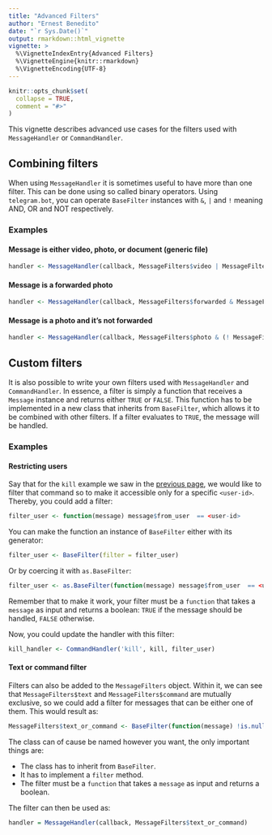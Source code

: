 ```yaml
---
title: "Advanced Filters"
author: "Ernest Benedito"
date: "`r Sys.Date()`"
output: rmarkdown::html_vignette
vignette: >
  %\VignetteIndexEntry{Advanced Filters}
  %\VignetteEngine{knitr::rmarkdown}
  %\VignetteEncoding{UTF-8}
---
```


```r
knitr::opts_chunk$set(
  collapse = TRUE,
  comment = "#>"
)
```

This vignette describes advanced use cases for the filters used with `MessageHandler` or `CommandHandler`.

## Combining filters

When using `MessageHandler` it is sometimes useful to have more than one filter. This can be done using so called binary operators. Using `telegram.bot`, you can operate `BaseFilter` instances with `&`, `|` and `!` meaning AND, OR and NOT respectively.

### Examples

#### Message is either video, photo, or document (generic file)

```r
handler <- MessageHandler(callback, MessageFilters$video | MessageFilters$photo | MessageFilters$document)
```

#### Message is a forwarded photo

```r
handler <- MessageHandler(callback, MessageFilters$forwarded & MessageFilters$photo)
```

#### Message is a photo and it's not forwarded

```r
handler <- MessageHandler(callback, MessageFilters$photo & (! MessageFilters$forwarded))
```

## Custom filters

It is also possible to write your own filters used with `MessageHandler` and `CommandHandler`. In essence, a filter is simply a function that receives a `Message` instance and returns either `TRUE` or `FALSE`. This function has to be implemented in a new class that inherits from `BaseFilter`, which allows it to be combined with other filters. If a filter evaluates to `TRUE`, the message will be handled. 

### Examples

#### Restricting users

Say that for the `kill` example we saw in the [previous page](https://github.com/ebeneditos/telegram.bot/wiki/Basic-Functionalities#stopping-the-bot), we would like to filter that command so to make it accessible only for a specific `<user-id>`. Thereby, you could add a filter:

```r
filter_user <- function(message) message$from_user  == <user-id>
```

You can make the function an instance of `BaseFilter` either with its generator:

```r
filter_user <- BaseFilter(filter = filter_user)
```

Or by coercing it with `as.BaseFilter`:

```r
filter_user <- as.BaseFilter(function(message) message$from_user  == <user-id>)
```

Remember that to make it work, your filter must be a `function` that takes a `message` as input and returns a boolean: `TRUE` if the message should be handled, `FALSE` otherwise.

Now, you could update the handler with this filter:

```r
kill_handler <- CommandHandler('kill', kill, filter_user)
```

#### Text or command filter

Filters can also be added to the `MessageFilters` object. Within it, we can see that `MessageFilters$text` and `MessageFilters$command` are mutually exclusive, so we could add a filter for messages that can be either one of them. This would result as:

```r
MessageFilters$text_or_command <- BaseFilter(function(message) !is.null(message$text))
```

The class can of cause be named however you want, the only important things are:

- The class has to inherit from `BaseFilter`.
- It has to implement a `filter` method.
- The filter must be a `function` that takes a `message` as input and returns a boolean.

The filter can then be used as:

```r
handler = MessageHandler(callback, MessageFilters$text_or_command)
```

